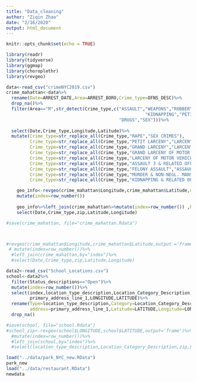 ```yaml
---
title: "Data_cleaning"
author: "Ziqin Zhao"
date: "2/16/2020"
output: html_document
---
```


```r
knitr::opts_chunk$set(echo = TRUE)
```


```r
library(readr)
library(tidyverse)
library(ggmap)
library(choroplethr)
library(revgeo)
```


```r
data<-read_csv("crimeNYC2019.csv")
crime_mahattan<-data%>%
  rename(Date=ARREST_DATE,Area=ARREST_BORO,Crime_type=OFNS_DESC)%>%
  drop_na()%>%
  filter(Area=="M",str_detect(Crime_type,c("ASSAULT","WEAPONS","ROBBERY","MURDER","RAPE",
                                                     "KIDNAPPING","PETIT LARCENY","GRAND LARCENY",
                                           "DRUGS","SEX")))%>% 
  
  select(Date,Crime_type,Longitude,Latitude)%>%
  mutate(Crime_type=str_replace_all(Crime_type,"RAPE","SEX CRIMES"),
         Crime_type=str_replace_all(Crime_type,"PETIT LARCENY","LARCENY"),
         Crime_type=str_replace_all(Crime_type,"GRAND LARCENY","LARCENY"),
         Crime_type=str_replace_all(Crime_type,"GRAND LARCENY OF MOTOR VEHICLE","LARCENY"),
         Crime_type=str_replace_all(Crime_type,"LARCENY OF MOTOR VEHICLE","LARCENY"),
         Crime_type=str_replace_all(Crime_type,"ASSAULT 3 & RELATED OFFENSES","ASSAULT"),
         Crime_type=str_replace_all(Crime_type,"FELONY ASSAULT","ASSAULT"),
         Crime_type=str_replace_all(Crime_type,"MURDER & NON-NEGL. MANSLAUGHTE","MURDER"),
         Crime_type=str_replace_all(Crime_type,"KIDNAPPING & RELATED OFFENSES","KIDNAPPING"))%>%mutate(index=row_number())

    geo_info<-revgeo(crime_mahattan$Longitude,crime_mahattan$Latitude,output ='frame')%>%
    mutate(index=row_number())
    
    geo_info%>%left_join(crime_mahattan%>%mutate(index=row_number()) ,by="index")%>%
    select(Date,Crime_type,zip,Latitude,Longitude)

#save(crime_mahattan, file="crime_mahattan.Rdata")



#revgeo(crime_mahattan$Longitude,crime_mahattan$Latitude,output ='frame')%>%
 # mutate(index=row_number())%>%
  #left_join(crime_mahattan,by="index")%>%
  #select(Date,Crime_type,zip,Latitude,Longitude)


```

```r
data2<-read_csv("School_Locations.csv")
school<-data2%>%
  filter(Status_descriptions=="Open")%>%
  mutate(index=row_number())%>%
  select(index,location_type_description,Location_Category_Description,
         primary_address_line_1,LONGITUDE,LATITUDE)%>%
  rename(Type=location_type_description,Category=Location_Category_Description,
         address=primary_address_line_1,Latitude=LATITUDE,Longitude=LONGITUDE)%>%
  drop_na()

#save(school, file="school.Rdata")
#school_zip<-revgeo(school$LONGITUDE,school$LATITUDE,output='frame')%>%
  #mutate(index=row_number())%>%
  #left_join(school,by="index")%>%
  #select(location_type_description,Location_Category_Description,zip,LONGITUDE,LATITUDE)

```
```r
load("../data/park_NYC_new.RData")
park_new
load("../data/restaurant.RData")
newdata
```

